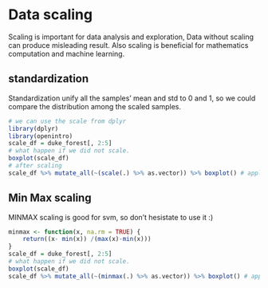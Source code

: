 # Data scaling
Scaling is important for data analysis and exploration, Data without scaling can produce misleading result. Also scaling is beneficial for mathematics computation and machine learning.

## standardization
Standardization unify all the samples' mean and std to 0 and 1, so we could compare the distribution among the scaled samples.
```r
# we can use the scale from dplyr
library(dplyr)
library(openintro)
scale_df = duke_forest[, 2:5]
# what happen if we did not scale.
boxplot(scale_df)
# after scaling
scale_df %>% mutate_all(~(scale(.) %>% as.vector)) %>% boxplot() # apply scale() to every column
```

## Min Max scaling 
MINMAX scaling is good for svm, so don't hesistate to use it :)
```r
minmax <- function(x, na.rm = TRUE) {
    return((x- min(x)) /(max(x)-min(x)))
}
scale_df = duke_forest[, 2:5]
# what happen if we did not scale.
boxplot(scale_df)
scale_df %>% mutate_all(~(minmax(.) %>% as.vector)) %>% boxplot() # apply minmax() to every column
```
